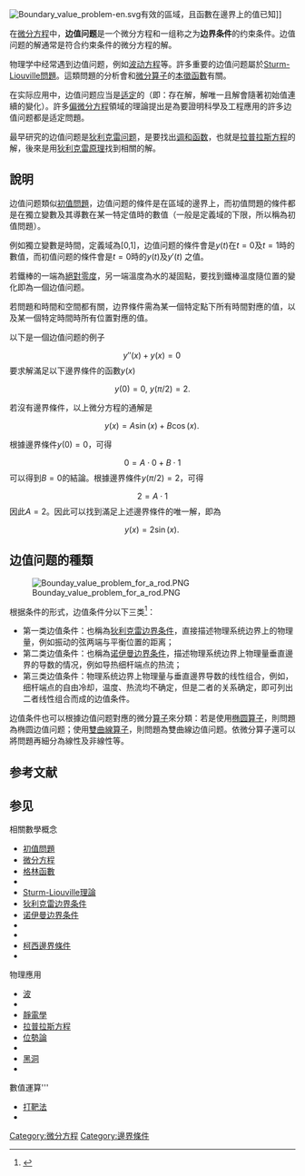 {{redirect2|邊界條件|軟體測試時有關邊界的測試方式|邊界案例}}
{{NoteTA |G1 = Math}}
[[File:Boundary_value_problem-en.svg|thumb]]有效的區域，且函數在邊界上的值已知]]

在[[微分方程|微分方程]]中，'''边值问题'''是一个微分方程和一组称之为'''边界条件'''的约束条件。边值问题的解通常是符合约束条件的微分方程的解。

物理学中经常遇到边值问题，例如[[波动方程|波动方程]]等。許多重要的边值问题屬於[[Sturm-Liouville理論|Sturm-Liouville問題]]。這類問題的分析會和[[微分算子|微分算子]]的[[本徵函數|本徵函數]]有關。

在实际应用中，边值问题应当是[[适定|适定]]的（即：存在解，解唯一且解會隨著初始值連續的變化）。許多[[偏微分方程|偏微分方程]]領域的理論提出是為要證明科學及工程應用的許多边值问题都是适定問題。

最早研究的边值问题是[[狄利克雷问题|狄利克雷问题]]，是要找出[[调和函数|调和函数]]，也就是[[拉普拉斯方程|拉普拉斯方程]]的解，後來是用[[狄利克雷原理|狄利克雷原理]]找到相關的解。

==說明==
边值问题類似[[初值問題|初值問題]]，边值问题的條件是在區域的邊界上，而初值問題的條件都是在獨立變數及其導數在某一特定值時的數值（一般是定義域的下限，所以稱為初值問題）。

例如獨立變數是時間，定義域為[0,1]，边值问题的條件會是<math>y(t)</math>在<math>t=0</math>及<math>t=1</math>時的數值，而初值问题的條件會是<math>t=0</math>時的<math>y(t)</math>及<math>y'(t)</math> 之值。

若鐵棒的一端為[[絕對零度|絕對零度]]，另一端溫度為水的凝固點，要找到鐵棒溫度隨位置的變化即為一個边值问题。

若問題和時間和空間都有關，边界條件需為某一個特定點下所有時間對應的值，以及某一個特定時間時所有位置對應的值。

以下是一個边值问题的例子
:<math>y''(x)+y(x)=0 \, </math>
要求解滿足以下邊界條件的函數<math>y(x)</math>

:<math>y(0)=0, \ y(\pi/2)=2.</math>

若沒有邊界條件，以上微分方程的通解是

:<math>y(x) = A \sin(x) + B \cos(x).\,</math>

根據邊界條件<math>y(0)=0</math>，可得
:<math>0 = A \cdot 0 + B \cdot 1</math>
可以得到<math>B=0</math>的結論。根據邊界條件<math>y(\pi/2)=2</math>，可得
:<math>2 = A \cdot 1 </math>
因此<math>A=2</math>。因此可以找到滿足上述邊界條件的唯一解，即為 
:<math>y(x)=2\sin(x). \,</math>

==边值问题的種類==
[[File:Bounday_value_problem_for_a_rod.PNG|frame]]

根据条件的形式，边值条件分以下三类<ref>{{cite book 
|author = Qiang Wang Guoding Li Ke Gong
|title = 電磁場理論基礎
|year = 2003
|publisher = 五南圖書出版股份有限公司
|location = 台北
|accessdate = 2010-09-23
|pages = p88
|url = http://books.google.com.tw/books?id=fG_ilnwQP0oC&pg=PA88&lpg=PA88&dq=%E9%82%8A%E7%95%8C%E5%80%BC%E5%95%8F%E9%A1%8C&source=bl&ots=wMoviXtsz5&sig=fGoKanEmGec9yZFrwoWp8S7h_Ho&hl=zh-TW&sa=X&ei=wSlfUNC4JcTTmAWytICYCg&ved=0CDAQ6AEwAA#v=onepage&q=%E9%82%8A%E7%95%8C%E5%80%BC%E5%95%8F%E9%A1%8C&f=false
|ISBN = }}</ref>：
* 第一类边值条件：也稱為[[狄利克雷边界条件|狄利克雷边界条件]]，直接描述物理系统边界上的物理量，例如振动的弦两端与平衡位置的距离；
* 第二类边值条件：也稱為[[诺伊曼边界条件|诺伊曼边界条件]]，描述物理系统边界上物理量垂直邊界的导数的情况，例如导热细杆端点的热流；
* 第三类边值条件：物理系统边界上物理量与垂直邊界导数的线性组合，例如，细杆端点的自由冷却，温度、热流均不确定，但是二者的关系确定，即可列出二者线性组合而成的边值条件。

边值条件也可以根據边值问题對應的微分[[算子|算子]]來分類：若是使用[[椭圆算子|椭圆算子]]，則問題為椭圆边值问题；使用[[雙曲線算子|雙曲線算子]]，則問題為雙曲線边值问题。依微分算子還可以將問題再細分為線性及非線性等。
{{clear|right}}

== 参考文献 ==
{{Reflist}}

== 参见 ==
{{multicol}}
;相關數學概念
*[[初值問題|初值問題]]
*[[微分方程|微分方程]]
*[[格林函數|格林函數]]
*{{link-en|隨機過程和邊界值問題|Stochastic processes and boundary value problems}}
*[[Sturm-Liouville理論|Sturm-Liouville理論]]
*[[狄利克雷边界条件|狄利克雷边界条件]]
*[[诺伊曼边界条件|诺伊曼边界条件]]
*{{link-en|Robin边界条件|Robin boundary condition}}
*{{link-en|索末菲輻射條件|Sommerfeld radiation condition}}
*[[柯西邊界條件|柯西邊界條件]]
*{{link-en|混合邊界條件|Mixed boundary condition}}
{{multicol-break}}
;物理應用
*[[波|波]]
*{{link-en|正交模|normal mode}}
*[[靜電學|靜電學]]
*[[拉普拉斯方程|拉普拉斯方程]]
*[[位勢論|位勢論]]
*{{link-en|大氣中無線電波衰減計算|Computation of radiowave attenuation in the atmosphere}}
*[[黑洞|黑洞]]
*{{link-en|完美熱接觸|Perfect thermal contact}}
{{multicol-break}}
;數值運算''' 
*[[打靶法|打靶法]]
*{{link-en|直接多重打靶法|direct multiple shooting method}}
{{multicol-end}}

{{Authority control}}
[[Category:微分方程|Category:微分方程]]
[[Category:邊界條件|Category:邊界條件]]